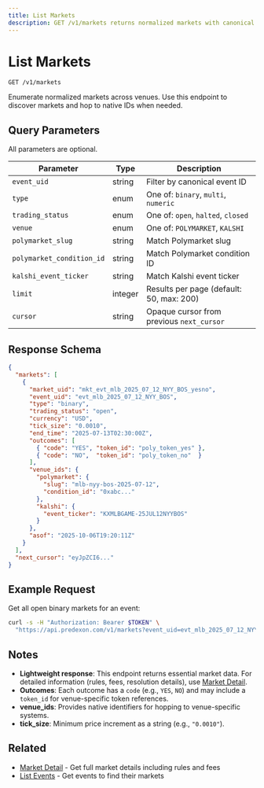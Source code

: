 ```yaml
---
title: List Markets
description: GET /v1/markets returns normalized markets with canonical and venue-native IDs.
---
```


# List Markets

```
GET /v1/markets
```

Enumerate normalized markets across venues. Use this endpoint to discover markets and hop to native IDs when needed.

## Query Parameters

All parameters are optional.

| Parameter | Type | Description |
|-----------|------|-------------|
| `event_uid` | string | Filter by canonical event ID |
| `type` | enum | One of: `binary`, `multi`, `numeric` |
| `trading_status` | enum | One of: `open`, `halted`, `closed` |
| `venue` | enum | One of: `POLYMARKET`, `KALSHI` |
| `polymarket_slug` | string | Match Polymarket slug |
| `polymarket_condition_id` | string | Match Polymarket condition ID |
| `kalshi_event_ticker` | string | Match Kalshi event ticker |
| `limit` | integer | Results per page (default: 50, max: 200) |
| `cursor` | string | Opaque cursor from previous `next_cursor` |

## Response Schema

```json
{
  "markets": [
    {
      "market_uid": "mkt_evt_mlb_2025_07_12_NYY_BOS_yesno",
      "event_uid": "evt_mlb_2025_07_12_NYY_BOS",
      "type": "binary",
      "trading_status": "open",
      "currency": "USD",
      "tick_size": "0.0010",
      "end_time": "2025-07-13T02:30:00Z",
      "outcomes": [
        { "code": "YES", "token_id": "poly_token_yes" },
        { "code": "NO",  "token_id": "poly_token_no"  }
      ],
      "venue_ids": {
        "polymarket": {
          "slug": "mlb-nyy-bos-2025-07-12",
          "condition_id": "0xabc..."
        },
        "kalshi": {
          "event_ticker": "KXMLBGAME-25JUL12NYYBOS"
        }
      },
      "asof": "2025-10-06T19:20:11Z"
    }
  ],
  "next_cursor": "eyJpZCI6..."
}
```

## Example Request

Get all open binary markets for an event:

```bash
curl -s -H "Authorization: Bearer $TOKEN" \
  "https://api.predexon.com/v1/markets?event_uid=evt_mlb_2025_07_12_NYY_BOS&type=binary&trading_status=open"
```

## Notes

- **Lightweight response**: This endpoint returns essential market data. For detailed information (rules, fees, resolution details), use [Market Detail](/pages/discovery/market-detail).
- **Outcomes**: Each outcome has a `code` (e.g., `YES`, `NO`) and may include a `token_id` for venue-specific token references.
- **venue_ids**: Provides native identifiers for hopping to venue-specific systems.
- **tick_size**: Minimum price increment as a string (e.g., `"0.0010"`).

## Related

- [Market Detail](/pages/discovery/market-detail) - Get full market details including rules and fees
- [List Events](/pages/discovery/events) - Get events to find their markets
